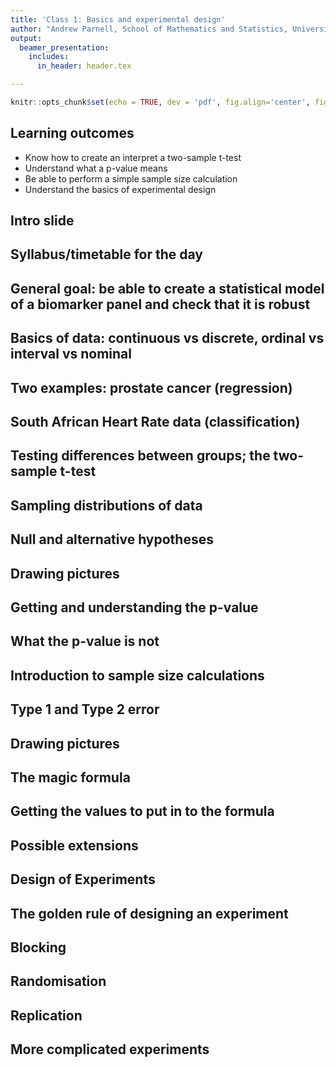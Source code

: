 ```yaml
---
title: 'Class 1: Basics and experimental design'
author: "Andrew Parnell, School of Mathematics and Statistics, University College Dublin"
output:
  beamer_presentation:
    includes:
      in_header: header.tex

---
```


```r
knitr::opts_chunk$set(echo = TRUE, dev = 'pdf', fig.align='center', fig.width= 4, fig.height=3)
```

## Learning outcomes

- Know how to create an interpret a two-sample t-test
- Understand what a p-value means
- Be able to perform a simple sample size calculation
- Understand the basics of experimental design

## Intro slide

## Syllabus/timetable for the day

## General goal: be able to create a statistical model of a biomarker panel and check that it is robust

## Basics of data: continuous vs discrete, ordinal vs interval vs nominal

## Two examples: prostate cancer (regression)

## South African Heart Rate data (classification)

## Testing differences between groups; the two-sample t-test

## Sampling distributions of data

## Null and alternative hypotheses

## Drawing pictures

## Getting and understanding the p-value

## What the p-value is not

## Introduction to sample size calculations

## Type 1 and Type 2 error

## Drawing pictures

## The magic formula

## Getting the values to put in to the formula

## Possible extensions

## Design of Experiments

## The golden rule of designing an experiment

## Blocking

## Randomisation

## Replication

## More complicated experiments